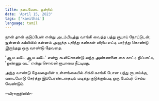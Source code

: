 ```yaml
---
title: நடைமேடை ஒன்றில்
date: 'April 15, 2023'
tags: ['kavithai']
language: tamil
---
```


நான் தான் குடுப்பேன் என்று 
அடம்பிடித்து வாங்கி வைத்த 
பத்து ரூபாய் நோட்டுடன்,
ஜன்னல் கம்பியில் கன்னம் அழுத்த பதித்து
கண்கள் விரிய எட்டி பார்த்து கொண்டு இருந்தது 
ஒரு வாண்டு தேவதை. 

'ஆம வடே ஆம வடே' என்று கூவிகொண்டு வந்த அண்ணனை கை காட்டி நிப்பாட்டி
'ஒண்ணு வட' என்று சொல்லி ரூபாயை நீட்டியது. 

அந்த வாண்டு தேவதையின் உள்ளங்கையில் சிக்கி கசங்கி போன பத்து ரூபாய்க்கு, 
வடையோடு சேர்த்து இப்பேரண்டதையும் மடித்து குடுக்கும்படி ஒரு பேப்பர் செய்ய வேண்டும். 

~வீராகுறிலில்~

